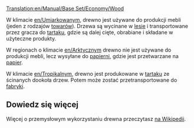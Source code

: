 [[Translation:en/Manual/Base Set/Economy/Wood]]

{{pl/Ładunek|name=Wood
|image=Wood.png
|produced=[[pl/Manual/Base Set/Economy/Las|Las]] (Umiarkowany, Arktyczny), <br/>[[pl/Manual/Base Set/Economy/Tartak (tropikalny)|Tartak]] (Tropikalny)
|accepted=[[pl/Manual/Base Set/Economy/Tartak|Tartak]] (Umiarkowany), <br/>[[pl/Manual/Base Set/Economy/Zakład papierniczy|Zakład papierniczy]] (Arktyczny), <br>[[pl/Manual/Base Set/Economy/Fabryka|Fabryka]] (Tropikalny)
}}

W klimacie [[en/Umiarkowany]]m, drewno jest używane do produkcji mebli (jeden z rodzajów [[pl/Manual/Base Set/Economy/Towary|towarów]]). Drzewa są wycinane w [[pl/Manual/Base Set/Economy/Las|lesie]] i transportowane przez gracza do [[pl/Manual/Base Set/Economy/Tartak|tartaku]], gdzie są dalej cięte, obrabiane i składane w użyteczne produkty.

W regionach o klimacie [[en/Arktyczny]]m drewno nie jest używane do produkcji mebli, lecz wysyłane do [[pl/Manual/Base Set/Economy/Zakład papierniczy|papierni]], gdzie jest przetwarzane na [[pl/Manual/Base Set/Economy/Papier|papier]].

W klimacie [[en/Tropikalny]]m, drewno jest produkowane w [[pl/Manual/Base Set/Economy/Tartak (tropikalny)|tartaku]] ze ścinanych dookoła drzew. Potem może zostać przetransportowane do [[pl/Manual/Base Set/Economy/Fabryka|fabryki]].

==Dowiedz się więcej==
Więcej o przemysłowym wykorzystaniu drewna przeczytasz [https://pl.wikipedia.org/wiki/Tarcica na Wikipedii].
{{pl/Navbox Ładunek}}